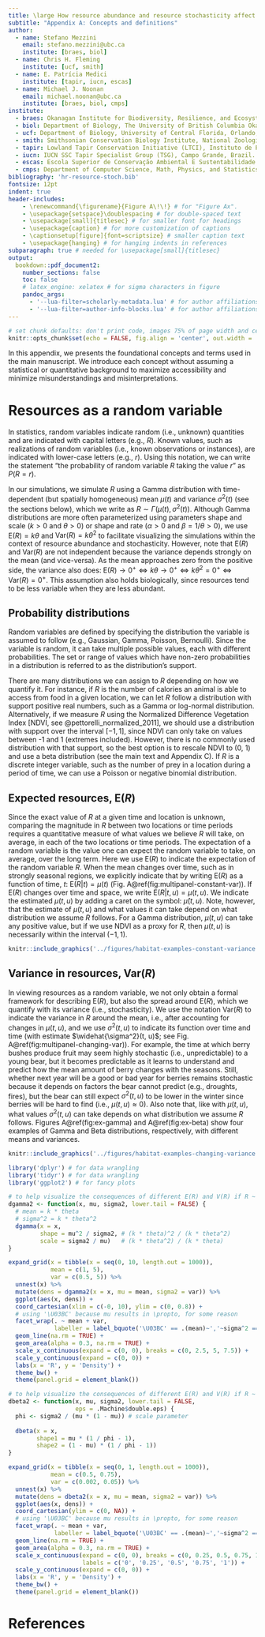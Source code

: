 ```yaml
---
title: \large How resource abundance and resource stochasticity affect organisms' range sizes
subtitle: "Appendix A: Concepts and definitions"
author:
  - name: Stefano Mezzini
    email: stefano.mezzini@ubc.ca
    institute: [braes, biol]
  - name: Chris H. Fleming
    institute: [ucf, smith]
  - name: E. Patrícia Medici
    institute: [tapir, iucn, escas]
  - name: Michael J. Noonan
    email: michael.noonan@ubc.ca
    institute: [braes, biol, cmps]
institute:
  - braes: Okanagan Institute for Biodiversity, Resilience, and Ecosystem Services, The University of British Columbia Okanagan, Kelowna, British Columbia, Canada.
  - biol: Department of Biology, The University of British Columbia Okanagan, Kelowna, British Columbia, Canada.
  - ucf: Department of Biology, University of Central Florida, Orlando, Florida 32816, United States.
  - smith: Smithsonian Conservation Biology Institute, National Zoological Park, 1500 Remount Rd., Front Royal, VA 22630, United States.
  - tapir: Lowland Tapir Conservation Initiative (LTCI), Instituto de Pesquisas Ecológicas (IPÊ), Rodovia Dom Pedro I, km 47, Nazaré Paulista, São Paulo 12960-000, Brazil.
  - iucn: IUCN SSC Tapir Specialist Group (TSG), Campo Grande, Brazil.
  - escas: Escola Superior de Conservação Ambiental E Sustentabilidade (ESCAS/IPÊ), Rodovia Dom Pedro I, km 47, Nazaré Paulista, São Paulo 12960-000, Brazil.
  - cmps: Department of Computer Science, Math, Physics, and Statistics, The University of British Columbia Okanagan, Kelowna, British Columbia, Canada.
bibliography: 'hr-resource-stoch.bib'
fontsize: 12pt
indent: true
header-includes:
    - \renewcommand{\figurename}{Figure A\!\!} # for "Figure Ax".
    - \usepackage{setspace}\doublespacing # for double-spaced text
    - \usepackage[small]{titlesec} # for smaller font for headings
    - \usepackage{caption} # for more customization of captions
    - \captionsetup[figure]{font=scriptsize} # smaller caption text
    - \usepackage{hanging} # for hanging indents in references
subparagraph: true # needed for \usepackage[small]{titlesec}
output:
  bookdown::pdf_document2:
    number_sections: false
    toc: false
    # latex_engine: xelatex # for sigma characters in figure
    pandoc_args:
      - '--lua-filter=scholarly-metadata.lua' # for author affiliations
      - '--lua-filter=author-info-blocks.lua' # for author affiliations
---
```


\newcommand*\e{\text{E}} <!-- expectation; non-italic E -->
\newcommand*\var{\text{Var}} <!-- variance; non-italic Var -->

\newpage

```r
# set chunk defaults: don't print code, images 75% of page width and centered
knitr::opts_chunk$set(echo = FALSE, fig.align = 'center', out.width = '100%')
```

\noindent In this appendix, we presents the foundational concepts and terms used in the main manuscript. We introduce each concept without assuming a statistical or quantitative background to maximize accessibility and minimize misunderstandings and misinterpretations.

# Resources as a random variable

\noindent In statistics, random variables indicate random (i.e., unknown) quantities and are indicated with capital letters (e.g., $R$). Known values, such as realizations of random variables (i.e., known observations or instances), are indicated with lower-case letters (e.g., $r$). Using this notation, we can write the statement "the probability of random variable $R$ taking the value $r$" as $P(R = r)$.

In our simulations, we simulate $R$ using a Gamma distribution with time-dependent (but spatially homogeneous) mean $\mu(t)$ and variance $\sigma^2(t)$ (see the sections below), which we write as $R \sim \Gamma\big(\mu(t), \sigma^2(t)\big)$. Although Gamma distributions are more often parameterized using parameters shape and scale ($k > 0$ and $\theta > 0$) or shape and rate ($\alpha > 0$ and $\beta = 1/\theta > 0$), we use $\e(R) = k \theta$ and $\var(R) = k \theta^2$ to facilitate visualizing the simulations within the context of resource abundance and stochasticity. However, note that $\e(R)$ and $\var(R)$ are not independent because the variance depends strongly on the mean (and vice-versa). As the mean approaches zero from the positive side, the variance also does: $\e(R) \rightarrow 0^+ \iff k \theta \rightarrow 0^+ \iff k \theta^2 = 0^+ \iff \var(R) = 0^+$. This assumption also holds biologically, since resources tend to be less variable when they are less abundant.

## Probability distributions

\noindent Random variables are defined by specifying the distribution the variable is assumed to follow (e.g., Gaussian, Gamma, Poisson, Bernoulli). Since the variable is random, it can take multiple possible values, each with different probabilities. The set or range of values which have non-zero probabilities in a distribution is referred to as the distribution's support.

There are many distributions we can assign to $R$ depending on how we quantify it. For instance, if $R$ is the number of calories an animal is able to access from food in a given location, we can let $R$ follow a distribution with support positive real numbers, such as a Gamma or log-normal distribution. Alternatively, if we measure $R$ using the Normalized Difference Vegetation Index [NDVI, see @pettorelli_normalized_2011], we should use a distribution with support over the interval $[-1, 1]$, since NDVI can only take on values between -1 and 1 (extremes included). However, there is no commonly used distribution with that support, so the best option is to rescale NDVI to (0, 1) and use a beta distribution (see the main text and Appendix C). If $R$ is a discrete integer variable, such as the number of prey in a location during a period of time, we can use a Poisson or negative binomial distribution.

## Expected resources, $\e(R)$

\noindent Since the exact value of $R$ at a given time and location is unknown, comparing the magnitude in $R$ between two locations or time periods requires a quantitative measure of what values we believe $R$ will take, on average, in each of the two locations or time periods. The expectation of a random variable is the value one can expect the random variable to take, on average, over the long term. Here we use $\e(R)$ to indicate the expectation of the random variable $R$. When the mean changes over time, such as in strongly seasonal regions, we explicitly indicate that by writing $\e(R)$ as a function of time, $t$: $\e(R|t) = \mu(t)$ (Fig. A\@ref(fig:multipanel-constant-var)). If $\e(R)$ changes over time and space, we write $\e(R|t, u) = \mu(t, u)$. We indicate the estimated $\mu(t, u)$ by adding a caret on the symbol: $\hat \mu(t, u)$. Note, however, that the estimate of $\mu(t, u)$ and what values it can take depend on what distribution we assume $R$ follows. For a Gamma distribution, $\mu(t, u)$ can take any positive value, but if we use NDVI as a proxy for $R$, then $\mu(t, u)$ is necessarily within the interval $(-1, 1)$.

```r
knitr::include_graphics('../figures/habitat-examples-constant-variance.png')
```

## Variance in resources, $\var(R)$

\noindent In viewing resources as a random variable, we not only obtain a formal framework for describing $\e(R)$, but also the spread around $\e(R)$, which we quantify with its variance (i.e., stochasticity). We use the notation $\var(R)$ to indicate the variance in $R$ around the mean, i.e., after accounting for changes in $\mu(t, u)$, and we use $\sigma^2(t, u)$ to indicate its function over time and time (with estimate $\widehat{\sigma^2}(t, u)$; see Fig. A\@ref(fig:multipanel-changing-var)). For example, the time at which berry bushes produce fruit may seem highly stochastic (i.e., unpredictable) to a young bear, but it becomes predictable as it learns to understand and predict how the mean amount of berry changes with the seasons. Still, whether next year will be a good or bad year for berries remains stochastic because it depends on factors the bear cannot predict (e.g., droughts, fires), but the bear can still expect $\sigma^2(t, u)$ to be lower in the winter since berries will be hard to find (i.e., $\mu(t, u) \approx 0$). Also note that, like with $\mu(t, u)$, what values $\sigma^2(t, u)$ can take depends on what distribution we assume $R$ follows. Figures A\@ref(fig:ex-gamma) and A\@ref(fig:ex-beta) show four examples of Gamma and Beta distributions, respectively, with different means and variances.

```r
knitr::include_graphics('../figures/habitat-examples-changing-variance.png')
```

```r
library('dplyr') # for data wrangling
library('tidyr') # for data wrangling
library('ggplot2') # for fancy plots

# to help visualize the consequences of different E(R) and V(R) if R ~ Gamma
dgamma2 <- function(x, mu, sigma2, lower.tail = FALSE) {
  # mean = k * theta
  # sigma^2 = k * theta^2
  dgamma(x = x,
         shape = mu^2 / sigma2, # (k * theta)^2 / (k * theta^2)
         scale = sigma2 / mu)   # (k * theta^2) / (k * theta)
}

expand_grid(x = tibble(x = seq(0, 10, length.out = 1000)),
            mean = c(1, 5),
            var = c(0.5, 5)) %>%
  unnest(x) %>%
  mutate(dens = dgamma2(x = x, mu = mean, sigma2 = var)) %>%
  ggplot(aes(x, dens)) +
  coord_cartesian(xlim = c(-0, 10), ylim = c(0, 0.8)) +
  # using '\U03BC' because mu results in \propto, for some reason
  facet_wrap(. ~ mean + var,
             labeller = label_bquote('\U03BC' == .(mean)~','~sigma^2 == .(var)))+
  geom_line(na.rm = TRUE) +
  geom_area(alpha = 0.3, na.rm = TRUE) +
  scale_x_continuous(expand = c(0, 0), breaks = c(0, 2.5, 5, 7.5)) +
  scale_y_continuous(expand = c(0, 0)) +
  labs(x = 'R', y = 'Density') +
  theme_bw() +
  theme(panel.grid = element_blank())
```

```r
# to help visualize the consequences of different E(R) and V(R) if R ~ Beta
dbeta2 <- function(x, mu, sigma2, lower.tail = FALSE,
                   eps = .Machine$double.eps) {
  phi <- sigma2 / (mu * (1 - mu)) # scale parameter
  
  dbeta(x = x,
        shape1 = mu * (1 / phi - 1),
        shape2 = (1 - mu) * (1 / phi - 1))
}

expand_grid(x = tibble(x = seq(0, 1, length.out = 1000)),
            mean = c(0.5, 0.75),
            var = c(0.002, 0.05)) %>%
  unnest(x) %>%
  mutate(dens = dbeta2(x = x, mu = mean, sigma2 = var)) %>%
  ggplot(aes(x, dens)) +
  coord_cartesian(ylim = c(0, NA)) +
  # using '\U03BC' because mu results in \propto, for some reason
  facet_wrap(. ~ mean + var,
             labeller = label_bquote('\U03BC' == .(mean)~','~sigma^2 == .(var)))+
  geom_line(na.rm = TRUE) +
  geom_area(alpha = 0.3, na.rm = TRUE) +
  scale_x_continuous(expand = c(0, 0), breaks = c(0, 0.25, 0.5, 0.75, 1),
                     labels = c('0', '0.25', '0.5', '0.75', '1')) +
  scale_y_continuous(expand = c(0, 0)) +
  labs(x = 'R', y = 'Density') +
  theme_bw() +
  theme(panel.grid = element_blank())
```


\clearpage <!-- reference on a new page without figures -->

# References

\hangparas{1em}{1} <!-- indent all lines but the first -->
